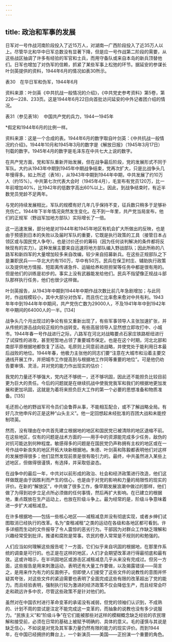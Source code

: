 ```yaml
---
---
---
```

title: 政治和军事的发展
---



日军对一号作战河南阶段投入了近15万人，对湖南—广西阶段投入了近35万人以上。尽管华北和华中日军总数没有显著下降，但是应一号作战第二阶段的需要，从这些战区抽调了许多有经验的军官和士兵，而用守备队或来自本岛的新兵顶替他们。日军也增加了对伪军的信赖，抓紧了某些军事上松弛的环节。据延安的参谋长叶剑英提供的资料，1944年6月的情况如表30所示。

表30　在华日军和伪军，1944年6月



资料来源：叶剑英《中共抗战一般情况的介绍》，《中共党史参考资料》第5卷，第226—228、233页。这是1944年6月22日向首批访问延安的中外记者团介绍的情况。

表31（参见表18）　中国共产党的兵力，1944—1945年



*假定和1944年6月的比例一样。



资料来源：这是一个合成的表。1944年6月的数字取自叶剑英：《中共抗战一般情况的介绍》。1944年10月和1945年3月的数字是《解放日报》（1945年3月17日）刊载的数字。1945年4月的数字是毛泽东在中共七大上说的数字。

在共产党方面，党和军队重新开始发展，但在战争最后阶段，党的发展形式不同于军队。大约从1943年中期到1945年中期战争结束，党再次扩大，只是比战争头几年慢得多。如上所述（表16），从1943年中期到1944年中期，中共发展了约10万人（约15%）。中共第七次代表大会时（1945年4月），毛宣布有党员120万，比一年前增加40%，比1942年的低数字高出60%以上。因此，到战争结束时，有近半数党员党龄不足两年。

与党的持续发展相比，军队的规模有好几年几乎保持不变，征兵数只稍多于足够补充伤亡。1944年下半年情况突然发生变化。在不到一年里，共产党当局宣布，他们的正规军（野战军加地方部队）实际增长了一倍。

这一迅速发展，部分地是对1944年和1945年地区有机会扩大所做出的反映，也是由于预感到日本的失败以及届时军队的重要，它既是执行政策的工具（接管日本占领区或与国民党人争夺）。也是讨价还价的筹码（因为任何谈判解决的条件都将反映现有的实力）。这种发展主要来自迅速将地方部队编入野战部队；因此所称的八路军和新四军的大量增加较多来自改编，较少来自招募新兵。在这些正规部队之下是兼职民兵——华北大约有150万，华中有50万。民兵在保卫村庄、辅助执行政策以及提供地方情报、短距离传递急件、运输给养和担担架等任务中都是很有用的。但是他们的训练是初步的。事实上没有武器能发给他们。民兵不指望像正规战斗部队那样执行任务，他们也很少这样做。

叶剑英报告，从1943年中期到1944年中期作战次数比前几年急剧增加；与此同时，作战规模较小，其中大部分对伪军，而且伤亡比率愈来愈对中共有利。1943年年中到1944年年中期间，共产党伤亡数为29000人，不及1941年年中到1942年年中期间的64000人的一半。[134]

战争头几个月出现过的争论有些又重新出现了，有些军事领导人主张加速扩张，并从传统的游击战向较正规的作战转变。有些高层领导人显然想立即攻打中、小城市。1944年春一号作战进行之际，八路军在河北对战略要点石家庄铁路枢纽进行了试探性的进攻，甚至短暂地占领了重要城市保定。也是在这个时期，河北北部和南部平原根据地都恢复了活动。毛原则上同意前进战略，并使党处于能利用日本最后战败的地位。1944年春，他极力主张他的同志们要“注意在大城市和沿着主要交通线开展工作，并把城市工作提高到与根据地工作同等重要的地位”。可是他仍劝告要审慎、灵活，并对党的能力作出现实的估价：

我党的力量还不够强大，党内还不够统一，还不够巩固，因此还不能担负比较目前更为巨大的责任。今后的问题就是在继续抗战中使我党我军和我们的根据地更加发展和更加巩固，这就是为着将来担负巨大工作的第一个必要的思想准备和物质准备。[135]



毛还担心他的野战军司令员们会鲁莽从事，不能相互配合，或不了解战略全局。有好几次他申斥的正是这种“山头主义”。他一定回想起未经批准的百团大战和未能控制项英。

然而，没有理由在中共首先建立根据地的地区和国民党已被清除的地区退缩不前。在这些地区，仅有的问题是战术方面的——用手中的资源能完成多少任务，敌伪的对抗可能达到何种程度。敏感得多的问题是在国民党仍声称拥有主权的地区或在一号作战中新丧失的地区开拓大块新根据地。朱德、叶剑英和陈毅都表明他们对这样的发展想得很多；他们显然发现前景是很有吸引力的。最终，中共虽然进入某些上述地区，但做得很谨慎，有选择，并采取低姿态。

在战争中的最后一年，中共对以前形成的政治、社会和经济政策进行改造，他们这样做既是由于因胜利而产生的信心，也是由于对党的影响和力量的局限性的现实的评价。在新的“解放区”，中共做了很多工作，像早期发展浪潮中做过的那样，他们做了为得到初步立足点所必须做的任何事情，然后再扩大影响。在已建立的根据地，重点既放在生产运动上，也放在阶级斗争上。最为经常的是，阶级斗争意味着进一步扩大减租减息。

在许多根据地——包括一些核心地区——减租减息并没有彻底实现，或者乡绅们试图取消已经执行的改革。名为“查租减租”之类的运动在各级和各地区都可看到。许多详细而生动的文件报导了令人震惊的恶劣行为。干部因为对群众工作缺乏理解和兴趣经常受到批评。推诿和腐败是常事。农民的卷入常常是不规则的和勉强的。

人们应当如何理解这些报告呢？一方面，它们似乎来自巩固的根据地，在那里作系统的调查是可行的。也正是在这样的地区，人们才会期望改革进行得最彻底和最有效。这或许暗示，在半巩固地区或游击区减租减息几乎从来没有完成过。但另一方面，这些报告是用来刺激运动，表明还有大量工作要做，以及揭露错误——简言之，是用来作为有力的反面例子。但即使人们接受了这些文件的说教性的意图并怀疑其夸张，对这些文件的紧迫需要也表明了全面完成这些有限的改革超出了党的能力。而且经验表明，强制执行较为激进的经济政策不仅会降低生产，而且经常会吓走和疏远许多中农，尽管这些政策不是针对他们的。

虽然对在中国农村进行革命变革的承诺没有减弱，但党的领袖们认识到，不成熟的、计划不周的尝试是注定不能完成这一变革的，而抽象的说教也没有多少说服力。“民族主义”和“阶级斗争”在它们能被那些对这样的模糊概念缺乏经验的农民理解和接受前，必须在日常的基础上被赋予明确的、具体的意义。毛的谨慎与其说是缺乏信心，不如说是对党及其军事力量仍然有限的能力的现实评价。而到1944年，在中国已经拥挤的舞台上，一个新演员——美国——正扮演一个重要的角色。